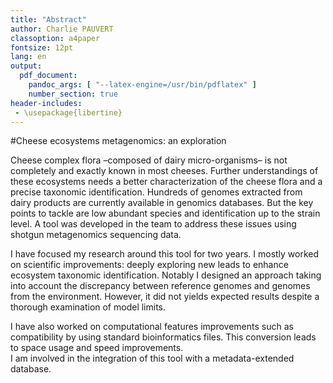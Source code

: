 ```yaml
---
title: "Abstract"
author: Charlie PAUVERT
classoption: a4paper
fontsize: 12pt
lang: en
output:
  pdf_document:
    pandoc_args: [ "--latex-engine=/usr/bin/pdflatex" ] 
    number_section: true
header-includes:
 - \usepackage{libertine}
--- 
```


#Cheese ecosystems metagenomics: an exploration 

Cheese complex flora --composed of dairy micro-organisms-- is not completely and exactly known in most cheeses.
Further understandings of these ecosystems needs a better characterization of the cheese flora and a precise taxonomic identification.
Hundreds of genomes extracted from dairy products are currently available in genomics databases. 
But the key points to tackle are low abundant species and identification up to the strain level.
A tool was developed in the team to address these issues using shotgun metagenomics sequencing data.

I have focused my research around this tool for two years. 
<!-- This work can be crystallised into four axes. -->
I mostly worked on scientific improvements: deeply exploring new leads to enhance ecosystem taxonomic identification.
Notably I designed an approach taking into account the discrepancy between reference genomes and genomes from the environment.
However, it did not yields expected results despite a thorough examination of model limits. 

I have also worked on computational features improvements such as compatibility by using standard bioinformatics files.
This conversion leads to space usage and speed improvements.  
I am involved in the integration of this tool with a metadata-extended database.


<!-- (B) Integration with others tools and computational improvements: through the standardisation of output files.-->




